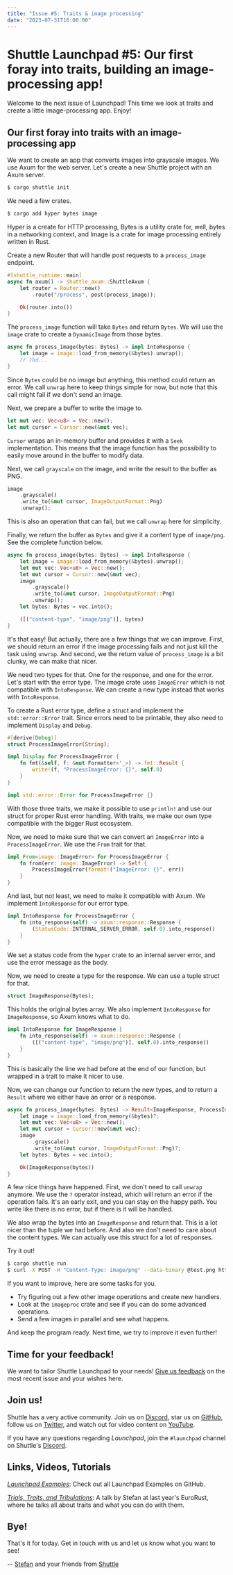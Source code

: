 ```yaml
---
title: "Issue #5: Traits & image processing"
date: "2023-07-31T16:00:00"
---
```


# Shuttle Launchpad #5: Our first foray into traits, building an image-processing app!

Welcome to the next issue of Launchpad! This time we look at traits and create a little image-processing app. Enjoy!

## Our first foray into traits with an image-processing app

We want to create an app that converts images into grayscale images. We use Axum for the web server. Let's create a new Shuttle project with an Axum server.

```bash
$ cargo shuttle init
```

We need a few crates.

```bash
$ cargo add hyper bytes image
```

Hyper is a create for HTTP processing, Bytes is a utility crate for, well, bytes in a networking context, and Image is a crate for image processing entirely written in Rust.

Create a new Router that will handle post requests to a `process_image` endpoint.

```rust
#[shuttle_runtime::main]
async fn axum() -> shuttle_axum::ShuttleAxum {
    let router = Router::new()
        .route("/process", post(process_image));

    Ok(router.into())
}
```

The `process_image` function will take `Bytes` and return `Bytes`. We will use the `image` crate to create a `DynamicImage` from those bytes.


```rust
async fn process_image(bytes: Bytes) -> impl IntoResponse {
    let image = image::load_from_memory(&bytes).unwrap();
    // tbd...
}
```

Since `Bytes` could be no image but anything, this method could return an error. We call `unwrap` here to keep things simple for now, but note that this call might fail if we don't send an image.

Next, we prepare a buffer to write the image to.

```rust
let mut vec: Vec<u8> = Vec::new();
let mut cursor = Cursor::new(&mut vec);
```

`Cursor` wraps an in-memory buffer and provides it with a `Seek` implementation. This means that the image function has the possibility to easily move around in the buffer to modify data.

Next, we call `grayscale` on the image, and write the result to the buffer as PNG.

```rust
image
    .grayscale()
    .write_to(&mut cursor, ImageOutputFormat::Png)
    .unwrap();
```

This is also an operation that can fail, but we call `unwrap` here for simplicity.

Finally, we return the buffer as `Bytes` and give it a content type of `image/png`. See the complete function below.

```rust
async fn process_image(bytes: Bytes) -> impl IntoResponse {
    let image = image::load_from_memory(&bytes).unwrap();
    let mut vec: Vec<u8> = Vec::new();
    let mut cursor = Cursor::new(&mut vec);
    image
        .grayscale()
        .write_to(&mut cursor, ImageOutputFormat::Png)
        .unwrap();
    let bytes: Bytes = vec.into();

    ([("content-type", "image/png")], bytes)
}
```

It's that easy! But actually, there are a few things that we can improve. First, we should return an error if the image processing fails and not just kill the task using `unwrap`. And second, we the return value of `process_image` is a bit clunky, we can make that nicer.

We need two types for that. One for the response, and one for the error.
Let's start with the error type. The image crate uses `ImageError` which is not
compatible with `IntoResponse`. We can create a new type instead that works with `IntoResponse`.

To create a Rust error type, define a struct and implement the `std::error::Error` trait. Since errors need to be printable, they also need to implement `Display` and `Debug`.

```rust
#[derive(Debug)]
struct ProcessImageError(String);

impl Display for ProcessImageError {
    fn fmt(&self, f: &mut Formatter<'_>) -> fmt::Result {
        write!(f, "ProcessImageError: {}", self.0)
    }
}

impl std::error::Error for ProcessImageError {}
```

With those three traits, we make it possible to use `println!` and use our struct for proper Rust error handling. With traits, we make our own type compatible with the bigger Rust ecosystem.

Now, we need to make sure that we can convert an `ImageError` into a `ProcessImageError`. We use the `From` trait for that.

```rust
impl From<image::ImageError> for ProcessImageError {
    fn from(err: image::ImageError) -> Self {
        ProcessImageError(format!("ImageError: {}", err))
    }
}
```

And last, but not least, we need to make it compatible with Axum. We implement `IntoResponse` for our error type.

```rust
impl IntoResponse for ProcessImageError {
    fn into_response(self) -> axum::response::Response {
        (StatusCode::INTERNAL_SERVER_ERROR, self.0).into_response()
    }
}
```

We set a status code from the `hyper` crate to an internal server error, and use the error message as the body.

Now, we need to create a type for the response. We can use a tuple struct for that.

```rust
struct ImageResponse(Bytes);
```

This holds the original bytes array. We also implement `IntoResponse` for `ImageResponse`, so Axum knows what to do.

```rust
impl IntoResponse for ImageResponse {
    fn into_response(self) -> axum::response::Response {
        ([("content-type", "image/png")], self.0).into_response()
    }
}
```

This is basically the line we had before at the end of our function, but wrapped in a trait to make it nicer to use.

Now, we can change our function to return the new types, and to return a `Result` where we either have an error or a response.

```rust
async fn process_image(bytes: Bytes) -> Result<ImageResponse, ProcessImageError> {
    let image = image::load_from_memory(&bytes)?;
    let mut vec: Vec<u8> = Vec::new();
    let mut cursor = Cursor::new(&mut vec);
    image
        .grayscale()
        .write_to(&mut cursor, ImageOutputFormat::Png)?;
    let bytes: Bytes = vec.into();

    Ok(ImageResponse(bytes))
}
```

A few nice things have happened. First, we don't need to call `unwrap` anymore. We use the `?` operator instead, which will return an error if the operation fails. It's an early exit, and you can stay on the happy path. You write like there is no error, but if there is it will be handled.

We also wrap the bytes into an `ImageResponse` and return that. This is a lot nicer than the tuple we had before. And also we don't need to care about the content types. We can actually use this struct for a lot of responses.

Try it out!

```bash
$ cargo shuttle run
$ curl -X POST -H "Content-Type: image/png" --data-binary @test.png http://localhost:8000/process > test2.png
```

If you want to improve, here are some tasks for you.

- Try figuring out a few other image operations and create new handlers.
- Look at the `imageproc` crate and see if you can do some advanced operations.
- Send a few images in parallel and see what happens.

And keep the program ready. Next time, we try to improve it even further!

## Time for your feedback!

We want to tailor Shuttle Launchpad to your needs! [Give us feedback](https://btl1d1x5z23.typeform.com/to/dTU2F8jI) on the most recent issue and your wishes here.

## Join us!

Shuttle has a very active community. Join us on [Discord](https://discord.gg/shuttle), star us on [GitHub](https://github.com/shuttle-hq/shuttle), follow us on [Twitter](https://twitter.com/shuttle_dev), and watch out for video content on [YouTube](https://www.youtube.com/@shuttle-dev).

If you have any questions regarding _Launchpad_, join the `#launchpad` channel on Shuttle's [Discord](https://discord.gg/shuttle).

## Links, Videos, Tutorials


[_Launchpad Examples_](https://github.com/ddprrt/shuttle-launchpad-examples): Check out all Launchpad Examples on GitHub.

[_Trials, Traits, and Tribulations_](https://www.youtube.com/watch?v=WgVWxLuPvfQ): A talk by Stefan at last year's EuroRust, where he talks all about traits and what you can do with them.

## Bye!

That's it for today. Get in touch with us and let us know what you want to see!

-- [Stefan](https://oida.dev) and your friends from [Shuttle](https://shuttle.rs)

